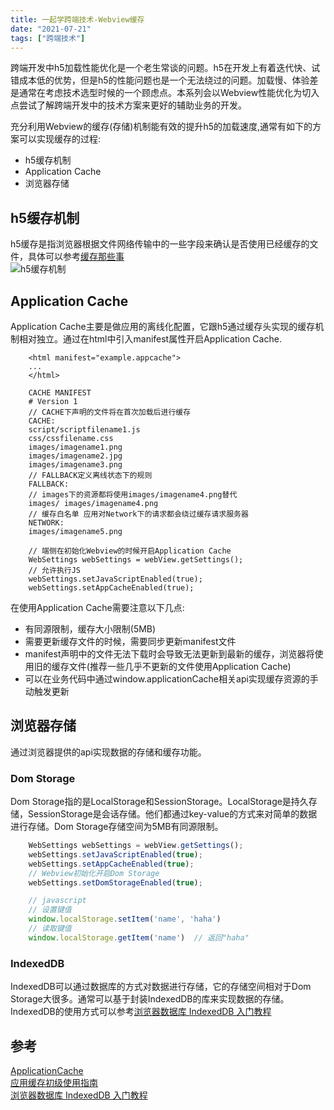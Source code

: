 ```yaml
---
title: 一起学跨端技术-Webview缓存
date: "2021-07-21" 
tags: ["跨端技术"]
---
```


跨端开发中h5加载性能优化是一个老生常谈的问题。h5在开发上有着迭代快、试错成本低的优势，但是h5的性能问题也是一个无法绕过的问题。加载慢、体验差是通常在考虑技术选型时候的一个顾虑点。本系列会以Webview性能优化为切入点尝试了解跨端开发中的技术方案来更好的辅助业务的开发。

充分利用Webview的缓存(存储)机制能有效的提升h5的加载速度,通常有如下的方案可以实现缓存的过程:
* h5缓存机制
* Application Cache
* 浏览器存储

## h5缓存机制
h5缓存是指浏览器根据文件网络传输中的一些字段来确认是否使用已经缓存的文件，具体可以参考[缓存那些事](https://icantunderstand.github.io/blog/web-store)  
![h5缓存机制](/static/images/crossPlatformStatic/androidStatic/androidWebview/cache.png)

## Application Cache
Application Cache主要是做应用的离线化配置，它跟h5通过缓存头实现的缓存机制相对独立。通过在html中引入manifest属性开启Application Cache.
```android
    <html manifest="example.appcache">
    ...
    </html>

    CACHE MANIFEST
    # Version 1
    // CACHE下声明的文件将在首次加载后进行缓存
    CACHE:
    script/scriptfilename1.js
    css/cssfilename.css
    images/imagename1.png
    images/imagename2.jpg
    images/imagename3.png
    // FALLBACK定义离线状态下的规则 
    FALLBACK:
    // images下的资源都将使用images/imagename4.png替代
    images/ images/imagename4.png
    // 缓存白名单 应用对Network下的请求都会绕过缓存请求服务器
    NETWORK:
    images/imagename5.png

    // 端侧在初始化Webview的时候开启Application Cache 
    WebSettings webSettings = webView.getSettings();
    // 允许执行JS
    webSettings.setJavaScriptEnabled(true);
    webSettings.setAppCacheEnabled(true);
```
在使用Application Cache需要注意以下几点:
* 有同源限制，缓存大小限制(5MB)
* 需要更新缓存文件的时候，需要同步更新manifest文件
* manifest声明中的文件无法下载时会导致无法更新到最新的缓存，浏览器将使用旧的缓存文件(推荐一些几乎不更新的文件使用Application Cache)
* 可以在业务代码中通过window.applicationCache相关api实现缓存资源的手动触发更新

## 浏览器存储
通过浏览器提供的api实现数据的存储和缓存功能。
### Dom Storage
Dom Storage指的是LocalStorage和SessionStorage。LocalStorage是持久存储，SessionStorage是会话存储。他们都通过key-value的方式来对简单的数据进行存储。Dom Storage存储空间为5MB有同源限制。
```javascript
    WebSettings webSettings = webView.getSettings();
    webSettings.setJavaScriptEnabled(true);
    webSettings.setAppCacheEnabled(true);
    // Webview初始化开启Dom Storage
    webSettings.setDomStorageEnabled(true);

    // javascript
    // 设置键值
    window.localStorage.setItem('name', 'haha')
    // 读取键值
    window.localStorage.getItem('name')  // 返回"haha"
```  
### IndexedDB
IndexedDB可以通过数据库的方式对数据进行存储，它的存储空间相对于Dom Storage大很多。通常可以基于封装IndexedDB的库来实现数据的存储。IndexedDB的使用方式可以参考[浏览器数据库 IndexedDB 入门教程](https://www.ruanyifeng.com/blog/2018/07/indexeddb.html)

## 参考
[ApplicationCache](https://webplatform.github.io/docs/apis/appcache/ApplicationCache/)  
[应用缓存初级使用指南](https://www.html5rocks.com/zh/tutorials/appcache/beginner/)  
[浏览器数据库 IndexedDB 入门教程](https://www.ruanyifeng.com/blog/2018/07/indexeddb.html)  